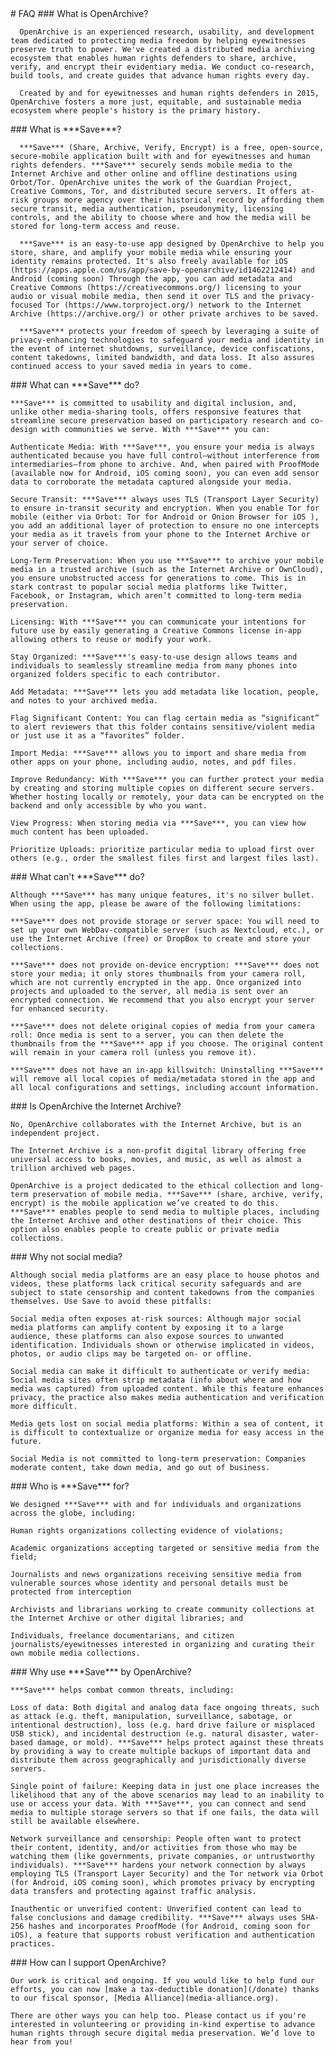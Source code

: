 
<HeaderSection>
  # FAQ

</HeaderSection>

<QuestionsSection>
  <QuestionItem>
      ### What is OpenArchive?

      OpenArchive is an experienced research, usability, and development team dedicated to protecting media freedom by helping eyewitnesses preserve truth to power. We've created a distributed media archiving ecosystem that enables human rights defenders to share, archive, verify, and encrypt their evidentiary media. We conduct co-research, build tools, and create guides that advance human rights every day.

      Created by and for eyewitnesses and human rights defenders in 2015, OpenArchive fosters a more just, equitable, and sustainable media ecosystem where people's history is the primary history.

  </QuestionItem>

  <QuestionItem>
      ### What is ***Save***?

      ***Save*** (Share, Archive, Verify, Encrypt) is a free, open-source, secure-mobile application built with and for eyewitnesses and human rights defenders. ***Save*** securely sends mobile media to the Internet Archive and other online and offline destinations using Orbot/Tor. OpenArchive unites the work of the Guardian Project, Creative Commons, Tor, and distributed secure servers. It offers at-risk groups more agency over their historical record by affording them secure transit, media authentication, pseudonymity, licensing controls, and the ability to choose where and how the media will be stored for long-term access and reuse.

      ***Save*** is an easy-to-use app designed by OpenArchive to help you store, share, and amplify your mobile media while ensuring your identity remains protected. It's also freely available for iOS (https://apps.apple.com/us/app/save-by-openarchive/id1462212414) and Android (coming soon) Through the app, you can add metadata and Creative Commons (https://creativecommons.org/) licensing to your audio or visual mobile media, then send it over TLS and the privacy-focused Tor (https://www.torproject.org/) network to the Internet Archive (https://archive.org/) or other private archives to be saved.

      ***Save*** protects your freedom of speech by leveraging a suite of privacy-enhancing technologies to safeguard your media and identity in the event of internet shutdowns, surveillance, device confiscations, content takedowns, limited bandwidth, and data loss. It also assures continued access to your saved media in years to come.

  </QuestionItem>
  <QuestionItem>
    ### What can ***Save*** do?

    ***Save*** is committed to usability and digital inclusion, and, unlike other media-sharing tools, offers responsive features that streamline secure preservation based on participatory research and co-design with communities we serve. With ***Save*** you can:

    Authenticate Media: With ***Save***, you ensure your media is always authenticated because you have full control—without interference from intermediaries—from phone to archive. And, when paired with ProofMode (available now for Android, iOS coming soon), you can even add sensor data to corroborate the metadata captured alongside your media.

    Secure Transit: ***Save*** always uses TLS (Transport Layer Security) to ensure in-transit security and encryption. When you enable Tor for mobile (either via Orbot: Tor for Android or Onion Browser for iOS ), you add an additional layer of protection to ensure no one intercepts your media as it travels from your phone to the Internet Archive or your server of choice.

    Long-Term Preservation: When you use ***Save*** to archive your mobile media in a trusted archive (such as the Internet Archive or OwnCloud), you ensure unobstructed access for generations to come. This is in stark contrast to popular social media platforms like Twitter, Facebook, or Instagram, which aren’t committed to long-term media preservation.

    Licensing: With ***Save*** you can communicate your intentions for future use by easily generating a Creative Commons license in-app allowing others to reuse or modify your work.

    Stay Organized: ***Save***'s easy-to-use design allows teams and individuals to seamlessly streamline media from many phones into organized folders specific to each contributor.

    Add Metadata: ***Save*** lets you add metadata like location, people, and notes to your archived media.

    Flag Significant Content: You can flag certain media as “significant” to alert reviewers that this folder contains sensitive/violent media or just use it as a “favorites” folder.

    Import Media: ***Save*** allows you to import and share media from other apps on your phone, including audio, notes, and pdf files.

    Improve Redundancy: With ***Save*** you can further protect your media by creating and storing multiple copies on different secure servers. Whether hosting locally or remotely, your data can be encrypted on the backend and only accessible by who you want.

    View Progress: When storing media via ***Save***, you can view how much content has been uploaded.

    Prioritize Uploads: prioritize particular media to upload first over others (e.g., order the smallest files first and largest files last).

  </QuestionItem>
  <QuestionItem>
    ### What can't ***Save*** do?

    Although ***Save*** has many unique features, it's no silver bullet. When using the app, please be aware of the following limitations:

    ***Save*** does not provide storage or server space: You will need to set up your own WebDav-compatible server (such as Nextcloud, etc.), or use the Internet Archive (free) or DropBox to create and store your collections.

    ***Save*** does not provide on-device encryption: ***Save*** does not store your media; it only stores thumbnails from your camera roll, which are not currently encrypted in the app. Once organized into projects and uploaded to the server, all media is sent over an encrypted connection. We recommend that you also encrypt your server for enhanced security.

    ***Save*** does not delete original copies of media from your camera roll: Once media is sent to a server, you can then delete the thumbnails from the ***Save*** app if you choose. The original content will remain in your camera roll (unless you remove it).

    ***Save*** does not have an in-app killswitch: Uninstalling ***Save*** will remove all local copies of media/metadata stored in the app and all local configurations and settings, including account information.

  </QuestionItem>
  <QuestionItem>
    ### Is OpenArchive the Internet Archive?

    No, OpenArchive collaborates with the Internet Archive, but is an independent project.

    The Internet Archive is a non-profit digital library offering free universal access to books, movies, and music, as well as almost a trillion archived web pages.

    OpenArchive is a project dedicated to the ethical collection and long-term preservation of mobile media. ***Save*** (share, archive, verify, encrypt) is the mobile application we’ve created to do this. ***Save*** enables people to send media to multiple places, including the Internet Archive and other destinations of their choice. This option also enables people to create public or private media collections.

  </QuestionItem>
  <QuestionItem>
    ### Why not social media?

    Although social media platforms are an easy place to house photos and videos, these platforms lack critical security safeguards and are subject to state censorship and content takedowns from the companies themselves. Use Save to avoid these pitfalls:

    Social media often exposes at-risk sources: Although major social media platforms can amplify content by exposing it to a large audience, these platforms can also expose sources to unwanted identification. Individuals shown or otherwise implicated in videos, photos, or audio clips may be targeted on- or offline.

    Social media can make it difficult to authenticate or verify media: Social media sites often strip metadata (info about where and how media was captured) from uploaded content. While this feature enhances privacy, the practice also makes media authentication and verification more difficult.

    Media gets lost on social media platforms: Within a sea of content, it is difficult to contextualize or organize media for easy access in the future.

    Social Media is not committed to long-term preservation: Companies moderate content, take down media, and go out of business.

  </QuestionItem>
  <QuestionItem>
    ### Who is ***Save*** for?

    We designed ***Save*** with and for individuals and organizations across the globe, including:

    Human rights organizations collecting evidence of violations;

    Academic organizations accepting targeted or sensitive media from the field;

    Journalists and news organizations receiving sensitive media from vulnerable sources whose identity and personal details must be protected from interception

    Archivists and librarians working to create community collections at the Internet Archive or other digital libraries; and

    Individuals, freelance documentarians, and citizen journalists/eyewitnesses interested in organizing and curating their own mobile media collections.

  </QuestionItem>
  <QuestionItem>
    ### Why use ***Save*** by OpenArchive?

    ***Save*** helps combat common threats, including:

    Loss of data: Both digital and analog data face ongoing threats, such as attack (e.g. theft, manipulation, surveillance, sabotage, or intentional destruction), loss (e.g. hard drive failure or misplaced USB stick), and incidental destruction (e.g. natural disaster, water-based damage, or mold). ***Save*** helps protect against these threats by providing a way to create multiple backups of important data and distribute them across geographically and jurisdictionally diverse servers.

    Single point of failure: Keeping data in just one place increases the likelihood that any of the above scenarios may lead to an inability to use or access your data. With ***Save***, you can connect and send media to multiple storage servers so that if one fails, the data will still be available elsewhere.

    Network surveillance and censorship: People often want to protect their content, identity, and/or activities from those who may be watching them (like governments, private companies, or untrustworthy individuals). ***Save*** hardens your network connection by always employing TLS (Transport Layer Security) and the Tor network via Orbot (for Android, iOS coming soon), which promotes privacy by encrypting data transfers and protecting against traffic analysis.

    Inauthentic or unverified content: Unverified content can lead to false conclusions and damage credibility. ***Save*** always uses SHA-256 hashes and incorporates ProofMode (for Android, coming soon for iOS), a feature that supports robust verification and authentication practices.

  </QuestionItem>
  <QuestionItem>
    ### How can I support OpenArchive?

    Our work is critical and ongoing. If you would like to help fund our efforts, you can now [make a tax-deductible donation](/donate) thanks to our fiscal sponsor, [Media Alliance](media-alliance.org).

    There are other ways you can help too. Please contact us if you're interested in volunteering or providing in-kind expertise to advance human rights through secure digital media preservation. We’d love to hear from you!

  </QuestionItem>
</QuestionsSection>
<ContactUsSection />
